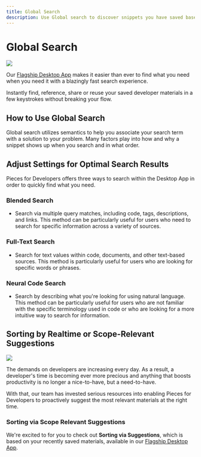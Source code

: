 ```yaml
---
title: Global Search
description: Use Global search to discover snippets you have saved based on what problems they solve, without even mentioning the language.
---
```


<link rel="canonical" href="https://docs.pieces.app/features/global-search" />

# Global Search

<Image zoom src="https://storage.googleapis.com/pieces_static_resources/pfd_wiki/GLOBAL_SEARCH.gif" />

Our <a target="_blank" href="https://docs.pieces.app/overview">Flagship Desktop App</a> makes it easier than ever to find what you need when you need it with a blazingly fast search experience.

Instantly find, reference, share or reuse your saved developer materials in a few keystrokes without breaking your flow.

## How to Use Global Search
Global search utilizes semantics to help you associate your search term with a solution to your problem. Many factors play into how and why a snippet shows up when you search and in what order.

## Adjust Settings for Optimal Search Results
Pieces for Developers offers three ways to search within the Desktop App in order to quickly find what you need.

### Blended Search
- Search via multiple query matches, including code, tags, descriptions, and links. This method can be particularly useful for users who need to search for specific information across a variety of sources.

### Full-Text Search
- Search for text values within code, documents, and other text-based sources. This method is particularly useful for users who are looking for specific words or phrases.

### Neural Code Search
- Search by describing what you're looking for using natural language. This method can be particularly useful for users who are not familiar with the specific terminology used in code or who are looking for a more intuitive way to search for information.

## Sorting by Realtime or Scope-Relevant Suggestions

<Image zoom src="https://storage.googleapis.com/pieces_static_resources/pfd_wiki/SORT.gif" />

The demands on developers are increasing every day. As a result, a developer's time is becoming ever more precious and anything that boosts productivity is no longer a nice-to-have, but a need-to-have.

With that, our team has invested serious resources into enabling Pieces for Developers to proactively suggest the most relevant materials at the right time.

### Sorting via Scope Relevant Suggestions
We're excited to for you to check out **Sorting via Suggestions**, which is based on your recently saved materials, available in our <a target="_blank" href="{{ links.website.pfd_desktop_install }}">Flagship Desktop App</a>.

